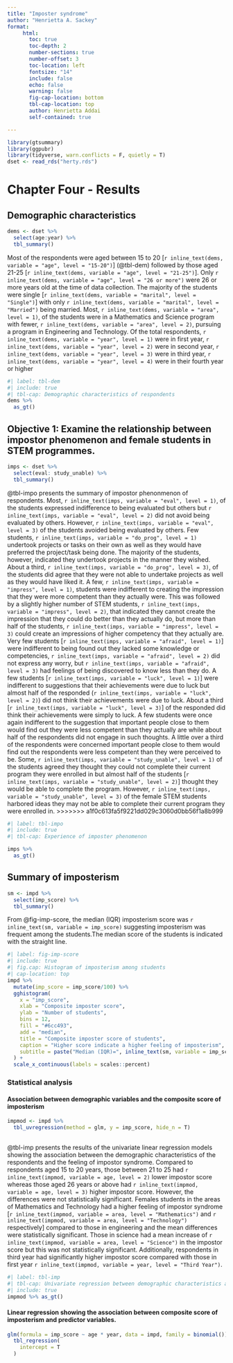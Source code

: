```yaml
---
title: "Imposter syndrome"
author: "Henrietta A. Sackey"
format: 
     html:
       toc: true
       toc-depth: 2
       number-sections: true
       number-offset: 3
       toc-location: left
       fontsize: "14"
       include: false
       echo: false
       warning: false
       fig-cap-location: bottom
       tbl-cap-location: top
       author: Henrietta Addai
       self-contained: true

---
```


```r
library(gtsummary)
library(ggpubr)
library(tidyverse, warn.conflicts = F, quietly = T)
dset <- read_rds("herty.rds")
```

# Chapter Four - Results

## Demographic characteristics

```r
dems <- dset %>% 
  select(age:year) %>% 
  tbl_summary()
```

Most of the respondents were aged between 15 to 20 [`r inline_text(dems, variable = "age", level = "15-20")`] (@tbl-dem) followed by those aged 21-25 [`r inline_text(dems, variable = "age", level = "21-25")`]. Only `r inline_text(dems, variable = "age", level = "26 or more")` were 26 or more years old at the time of data collection. The majority of the students were single [`r inline_text(dems, variable = "marital", level = "Single")`] with only `r inline_text(dems, variable = "marital", level = "Married")` being married. Most, `r inline_text(dems, variable = "area", level = 1)`, of the students were in a Mathematics and Science program with fewer, `r inline_text(dems, variable = "area", level = 2)`, pursuing a program in Engineering and Technology. Of the total respondents, `r inline_text(dems, variable = "year", level = 1)` were in first year, `r inline_text(dems, variable = "year", level = 2)` were in second year, `r inline_text(dems, variable = "year", level = 3)` were in third year, `r inline_text(dems, variable = "year", level = 4)` were in their fourth year or higher

```r
#| label: tbl-dem
#| include: true
#| tbl-cap: Demographic characteristics of respondents 
dems %>% 
  as_gt()
```

## Objective 1: Examine the relationship between impostor phenomenon and female students in STEM programmes.

```r
imps <- dset %>% 
  select(eval: study_unable) %>% 
  tbl_summary()
```

@tbl-impo presents the summary of impostor phenonmenon of respondents. Most, `r inline_text(imps, variable = "eval", level = 1)`, of the students expressed indifference to being evaluated but others but `r inline_text(imps, variable = "eval", level = 2)` did not avoid being evaluated by others. However, `r inline_text(imps, variable = "eval", level = 3)` of the students avoided being evaluated by others. Few students, `r inline_text(imps, variable = "do_prog", level = 1)` undertook projects or tasks on their own as well as they would have preferred the project/task being done. The majority of the students, however, indicated they undertook projects in the manner they wished. About a third, `r inline_text(imps, variable = "do_prog", level = 3)`, of the students did agree that they were not able to undertake projects as well as they would have liked it. A few, `r inline_text(imps, variable = "impress", level = 1)`, students were indifferent to creating the impression that they were more competent than they actually were. This was followed by a slightly higher number of STEM students, `r inline_text(imps, variable = "impress", level = 2)`, that indicated they cannot create the impression that they could do better than they actually do, but more than half of the students, `r inline_text(imps, variable = "impress", level = 3)` could create an impressions of higher competency that they actually are. Very few students [`r inline_text(imps, variable = "afraid", level = 1)`] were indifferent to being found out they lacked some knowledge or competencies, `r inline_text(imps, variable = "afraid", level = 2)` did not express any worry, but `r inline_text(imps, variable = "afraid", level = 3)` had feelings of being discovered to know less than they do. A few students [`r inline_text(imps, variable = "luck", level = 1)`] were indifferent to suggestions that their achievements were due to luck but almost half of the responded (`r inline_text(imps, variable = "luck", level = 2)`) did not think their achievements were due to luck. About a third [`r inline_text(imps, variable = "luck", level = 3)`] of the responded did think their achievements were simply to luck. A few students were once again indifferent to the suggestion that important people close to them would find out they were less competent than they actually are while about half of the respondents did not engage in such thoughts. A little over a third of the respondents were concerned important people close to them would find out the respondents were less competent than they were perceived to be. Some, `r inline_text(imps, variable = "study_unable", level = 1)` of the students agreed they thought they could not complete their current program they were enrolled in but almost half of the students [`r inline_text(imps, variable = "study_unable", level = 2)`] thought they would be able to complete the program. However, `r inline_text(imps, variable = "study_unable", level = 3)` of the female STEM students harbored ideas they may not be able to complete their current program they were enrolled in.
>>>>>>> a1f0c613fa5f9221dd029c3060d0bb56f1a8b999

```r
#| label: tbl-impo
#| include: true
#| tbl-cap: Experience of imposter phenomenon

imps %>% 
  as_gt()
```

## Summary of imposterism

```r
sm <- impd %>% 
  select(imp_score) %>% 
  tbl_summary()
```

From @fig-imp-score, the median (IQR) imposterism score was `r inline_text(sm, variable = imp_score)` suggesting imposterism was frequent among the students.The median score of the students is indicated with the straight line.
```r
#| label: fig-imp-score
#| include: true
#| fig.cap: Histogram of imposterism among students
#| cap-location: top
impd %>% 
  mutate(imp_score = imp_score/100) %>% 
  gghistogram(
    x = "imp_score",
    xlab = "Composite imposter score",
    ylab = "Number of students",
    bins = 12,
    fill = "#6cc493",
    add = "median",
    title = "Composite imposter score of students",
    caption = "Higher score indicate a higher feeling of imposterism",
    subtitle = paste("Median (IQR)=", inline_text(sm, variable = imp_score))
  ) + 
  scale_x_continuous(labels = scales::percent)

```


### Statistical analysis

#### Association between demographic variables and the composite score of imposterism
```r
impmod <- impd %>% 
  tbl_uvregression(method = glm, y = imp_score, hide_n = T)
  
```
@tbl-imp presents the results of the univariate linear regression models showing the association between the demographic characteristics of the respondents and the feeling of impostor syndrome. Compared to respondents aged 15 to 20 years, those between 21 to 25 had `r inline_text(impmod, variable = age, level = 2)` lower impostor score whereas those aged 26 years or above had `r inline_text(impmod, variable = age, level = 3)` higher impostor score. However, the differences were not statistically significant. Females students in the areas of Mathematics and Technology had a higher feeling of impostor syndrome [`r inline_text(impmod, variable = area, level = "Mathematics")` and `r inline_text(impmod, variable = area, level = "Technology")` respectively] compared to those in engineering and the mean differences were statistically significant. Those in science had a mean increase of `r inline_text(impmod, variable = area, level = "Science")` in the impostor score but this was not statistically significant. Additionally, respondents in third year had significantly higher impostor score compared with those in first year `r inline_text(impmod, variable = year, level = "Third Year")`.
```r
#| label: tbl-imp
#| tbl-cap: Univariate regression between demographic characteristics and the feeling of imposter syndrome
#| include: true
impmod %>% as_gt()
```

#### Linear regression showing the association between composite score of imposterism and predictor variables.

```r
glm(formula = imp_score ~ age * year, data = impd, family = binomial()) %>% 
  tbl_regression(
    intercept = T
  )
```


